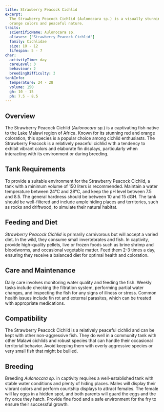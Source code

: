 ```yaml
---
title: Strawberry Peacock Cichlid
excerpt:
  The Strawberry Peacock Cichlid (Aulonocara sp.) is a visually stunning African cichlid known for its vibrant red and
  orange colors and peaceful nature.
traits:
  scientificName: Aulonocara sp.
  aliases: ["Strawberry Peacock Cichlid"]
  family: Cichlidae
  size: 10 - 12
  lifespan: 5 - 7
char:
  activityTime: day
  careLevel: 3
  behaviour: 2
  breedingDifficulty: 3
tankInfo:
  temperature: 24 - 28
  volume: 150
  gh: 10 - 15
  ph: 7.5 - 8.5
---
```


## Overview

The Strawberry Peacock Cichlid (_Aulonocara sp._) is a captivating fish native to the Lake Malawi region of Africa.
Known for its stunning red and orange coloration, this species is a popular choice among cichlid enthusiasts. The
Strawberry Peacock is a relatively peaceful cichlid with a tendency to exhibit vibrant colors and elaborate fin
displays, particularly when interacting with its environment or during breeding.

## Tank Requirements

To provide a suitable environment for the Strawberry Peacock Cichlid, a tank with a minimum volume of 150 liters is
recommended. Maintain a water temperature between 24°C and 28°C, and keep the pH level between 7.5 and 8.5. The general
hardness should be between 10 and 15 dGH. The tank should be well-filtered and include ample hiding places and
territories, such as rocks and driftwood, to simulate their natural habitat.

## Feeding and Diet

_Strawberry Peacock Cichlid_ is primarily carnivorous but will accept a varied diet. In the wild, they consume small
invertebrates and fish. In captivity, provide high-quality pellets, live or frozen foods such as brine shrimp and
bloodworms, and occasional vegetable matter. Feed them 2-3 times a day, ensuring they receive a balanced diet for
optimal health and coloration.

## Care and Maintenance

Daily care involves monitoring water quality and feeding the fish. Weekly tasks include checking the filtration system,
performing partial water changes, and inspecting the fish for any signs of illness or stress. Common health issues
include fin rot and external parasites, which can be treated with appropriate medications.

## Compatibility

The Strawberry Peacock Cichlid is a relatively peaceful cichlid and can be kept with other non-aggressive fish. They do
well in a community tank with other Malawi cichlids and robust species that can handle their occasional territorial
behavior. Avoid keeping them with overly aggressive species or very small fish that might be bullied.

## Breeding

Breeding _Aulonocara sp._ in captivity requires a well-established tank with stable water conditions and plenty of
hiding places. Males will display their vibrant colors and perform courtship displays to attract females. The female
will lay eggs in a hidden spot, and both parents will guard the eggs and the fry once they hatch. Provide fine food and
a safe environment for the fry to ensure their successful growth.
